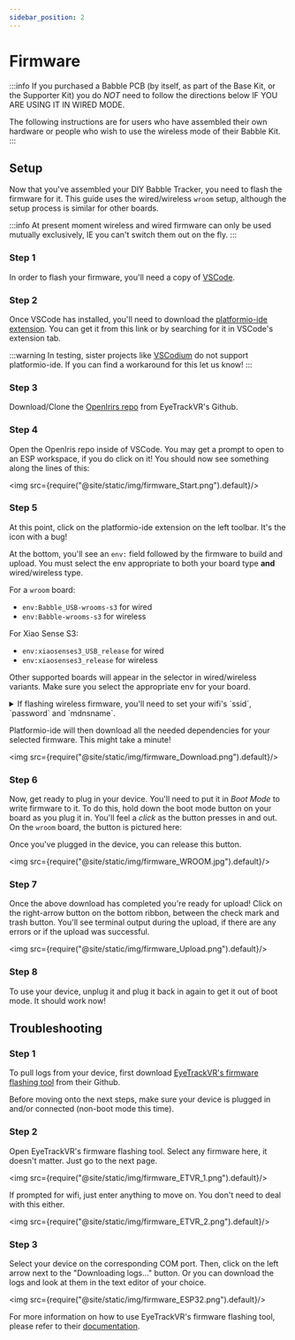 ```yaml
---
sidebar_position: 2
---
```


# Firmware

:::info
If you purchased a Babble PCB (by itself, as part of the Base Kit, or the Supporter Kit) you do *NOT* need to follow the directions below IF YOU ARE USING IT IN WIRED MODE.

The following instructions are for users who have assembled their own hardware or people who wish to use the wireless mode of their Babble Kit.
:::

## Setup

Now that you've assembled your DIY Babble Tracker, you need to flash the firmware for it. This guide uses the wired/wireless `wroom` setup, although the setup process is similar for other boards.

:::info
At present moment wireless and wired firmware can only be used mutually exclusively, IE you can't switch them out on the fly.
:::

### Step 1
In order to flash your firmware, you'll need a copy of [VSCode](https://code.visualstudio.com/).

### Step 2
Once VSCode has installed, you'll need to download the [platformio-ide extension](https://platformio.org/install/ide?install=vscode). You can get it from this link or by searching for it in VSCode's extension tab.

:::warning
In testing, sister projects like [VSCodium](https://vscodium.com/) do not support platformio-ide. If you can find a workaround for this let us know!
:::

### Step 3
Download/Clone the [OpenIrirs repo](https://github.com/RamesTheGeneric/OpenIris) from EyeTrackVR's Github.

### Step 4
Open the OpenIris repo inside of VSCode. You may get a prompt to open to an ESP workspace, if you do click on it!
You should now see something along the lines of this:

<img src={require("@site/static/img/firmware_Start.png").default}/>

### Step 5
At this point, click on the platformio-ide extension on the left toolbar. It's the icon with a bug!

At the bottom, you'll see an `env:` field followed by the firmware to build and upload. You must select the env appropriate to both your board type **and** wired/wireless type.

For a `wroom` board:
- `env:Babble_USB-wrooms-s3` for wired
- `env:Babble-wrooms-s3` for wireless

For Xiao Sense S3:
- `env:xiaosenses3_USB_release` for wired
- `env:xiaosenses3_release` for wireless

Other supported boards will appear in the selector in wired/wireless variants. Make sure you select the appropriate env for your board. 

<details>
  <summary>If flashing wireless firmware, you'll need to set your wifi's `ssid`, `password` and `mdnsname`.</summary>

  You can change these under the `user_config.ini` file.

  <div style={{
    width: '90%',
    height: 'auto',
    margin: 'auto',
    display: 'block'
  }}>
  </div>
    <img src={require("@site/static/img/firmware_WifiConfig.png").default}/>

    Where the `mdnsname` corresponds to the name of the device on the network. IE, a value of `babbletracker` would show up as `http://babbletracker.local`.
</details>

Platformio-ide will then download all the needed dependencies for your selected firmware. This might take a minute!

<img src={require("@site/static/img/firmware_Download.png").default}/>

### Step 6
Now, get ready to plug in your device. You'll need to put it in *Boot Mode* to write firmware to it. To do this, hold down the boot mode button on your board as you plug it in. You'll feel a *click* as the button presses in and out. On the `wroom` board, the button is pictured here:

Once you've plugged in the device, you can release this button.

<img src={require("@site/static/img/firmware_WROOM.jpg").default}/>

### Step 7

Once the above download has completed you're ready for upload! Click on the right-arrow button on the bottom ribbon, between the check mark and trash button. You'll see terminal output during the upload, if there are any errors or if the upload was successful.

<img src={require("@site/static/img/firmware_Upload.png").default}/>

### Step 8

To use your device, unplug it and plug it back in again to get it out of boot mode. It should work now!

## Troubleshooting

### Step 1
To pull logs from your device, first download [EyeTrackVR's firmware flashing tool](https://github.com/EyeTrackVR/FirmwareFlashingTool/releases) from their Github. 

Before moving onto the next steps, make sure your device is plugged in and/or connected (non-boot mode this time).

### Step 2

Open EyeTrackVR's firmware flashing tool. Select any firmware here, it doesn't matter. Just go to the next page. 

<img src={require("@site/static/img/firmware_ETVR_1.png").default}/>

If prompted for wifi, just enter anything to move on. You don't need to deal with this either.

<img src={require("@site/static/img/firmware_ETVR_2.png").default}/>

### Step 3

Select your device on the corresponding COM port. Then, click on the left arrow next to the "Downloading logs..." button. Or you can download the logs and look at them in the text editor of your choice.

<img src={require("@site/static/img/firmware_ESP32.png").default}/>

For more information on how to use EyeTrackVR's firmware flashing tool, please refer to their [documentation](https://docs.eyetrackvr.dev/firmware_guide/flashing_tool).
